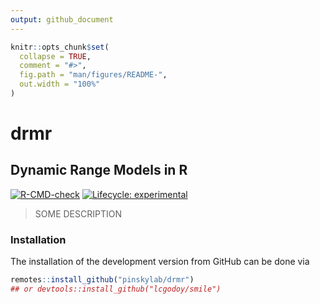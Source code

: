 ```yaml
---
output: github_document
---
```


<!-- README.md is generated from README.Rmd. Please edit that file -->

```r
knitr::opts_chunk$set(
  collapse = TRUE,
  comment = "#>",
  fig.path = "man/figures/README-",
  out.width = "100%"
)
```

# drmr

## **D**ynamic **R**ange **M**odels in **R**

<!-- badges: start -->
[![R-CMD-check](https://github.com/pinskylab/drmr/workflows/R-CMD-check/badge.svg)](https://github.com/pinskylab/drmr/actions)
[![Lifecycle: experimental](https://img.shields.io/badge/lifecycle-experimental-orange.svg)](https://lifecycle.r-lib.org/articles/stages.html#experimental)
<!-- badges: end -->

<!-- [![CRAN status](https://www.r-pkg.org/badges/version/smile)](https://CRAN.R-project.org/package=smile) -->
<!-- [![Downloads](https://cranlogs.r-pkg.org/badges/grand-total/smile)](https://CRAN.R-project.org/package=smile) -->

> SOME DESCRIPTION

### Installation

The installation of the development version from GitHub can be done via
```r
remotes::install_github("pinskylab/drmr")
## or devtools::install_github("lcgodoy/smile")
```

